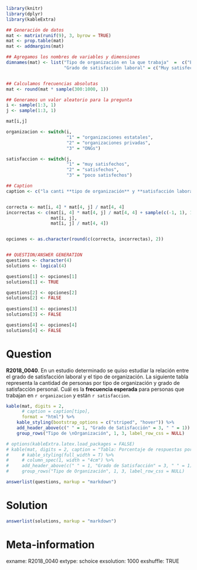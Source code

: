 ```r
library(knitr)
library(dplyr)
library(kableExtra)

## Generación de datos
mat <- matrix(runif(9), 3, byrow = TRUE)
mat <- prop.table(mat)
mat <- addmargins(mat)

## Agregamos los nombres de variables y dimensiones
dimnames(mat) <- list("Tipo de organización en la que trabaja"  =  c("Estatal", "Privada", "ONG", "Total"),
                      "Grado de satisfacción laboral" = c("Muy satisfecho", "Satisfecho", "Poco satisfecho", "Total"))


## Calculamos frecuencias absolutas
mat <- round(mat * sample(300:1000, 1))

## Generamos un valor aleatorio para la pregunta
i <- sample(1:3, 1)
j <- sample(1:3, 1)

mat[i,j]

organizacion <- switch(i,
                       "1" = "organizaciones estatales",
                       "2" = "organizaciones privadas",
                       "3" = "ONGs")

satisfaccion <- switch(j,
                       "1" = "muy satisfechos",
                       "2" = "satisfechos",
                       "3" = "poco satisfechos")

## Caption
caption <- c("la canti **tipo de organización** y **satisfacción laboral**.")


correcta <- mat[i, 4] * mat[4, j] / mat[4, 4]
incorrectas <- c(mat[i, 4] * mat[4, j] / mat[4, 4] + sample(c(-1, 1), 1) * runif(1, 2, 4),
                 mat[i, j],
                 mat[i, j] / mat[4, 4])


opciones <- as.character(round(c(correcta, incorrectas), 2))


## QUESTION/ANSWER GENERATION
questions <- character(4)
solutions <- logical(4)

questions[1] <- opciones[1]
solutions[1] <- TRUE

questions[2] <- opciones[2]
solutions[2] <- FALSE
    
questions[3] <- opciones[3]
solutions[3] <- FALSE

questions[4] <- opciones[4]
solutions[4] <- FALSE
```

Question
========
**R2018_0040**. En un estudio determinado se quiso estudiar la relación entre el grado de satisfacción laboral y el tipo de organización. La siguiente tabla representa la cantidad de personas por tipo de organización y grado de satisfacción personal. Cuál es la **frecuencia esperada** para personas que trabajan en `r organizacion` y están `r satisfaccion`.

```r
kable(mat, digits = 2,
      # caption = caption[tipo],
      format = "html") %>%
    kable_styling(bootstrap_options = c("striped", "hover")) %>%
    add_header_above(c(" " = 1, "Grado de Satisfacción" = 3, " " = 1)) %>%
    group_rows("Tipo de \nOrganización", 1, 3, label_row_css = NULL)

# options(kableExtra.latex.load_packages = FALSE)
# kable(mat, digits = 2, caption = "Tabla: Porcentaje de respuestas por tipo de organización relativas al grado de satisfacción laboral", booktabs = TRUE, format = "latex") %>%
#     # kable_styling(full_width = T) %>%
#     # column_spec(1, width = "4cm") %>% 
#     add_header_above(c(" " = 1, "Grado de Satisfacción" = 3, " " = 1)) %>%
#     group_rows("Tipo de Organización", 1, 3, label_row_css = NULL)
```  
  
  

```r
answerlist(questions, markup = "markdown")
```
  
Solution
========

```r
answerlist(solutions, markup = "markdown")
```

Meta-information
================
exname: R2018_0040
extype: schoice
exsolution: 1000
exshuffle: TRUE